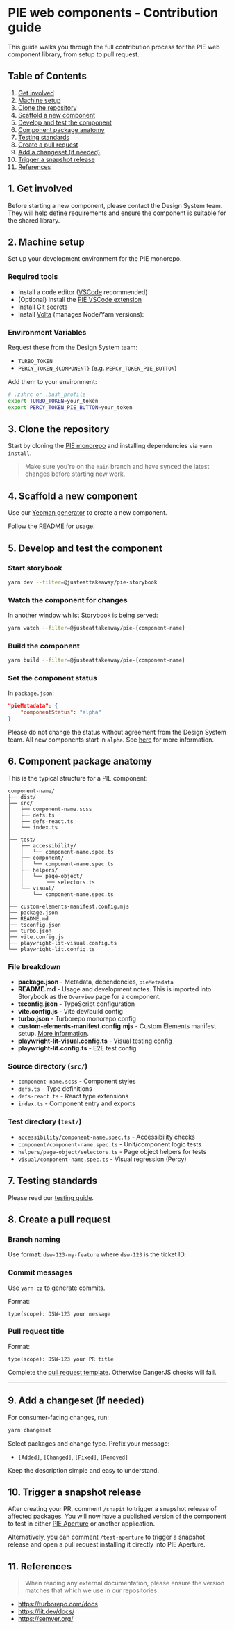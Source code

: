 
<Meta title="Contribution/Overview" />

# PIE web components - Contribution guide

This guide walks you through the full contribution process for the PIE web component library, from setup to pull request.

## Table of Contents

1. [Get involved](#1-get-involved)
2. [Machine setup](#2-machine-setup)
3. [Clone the repository](#3-clone-the-repository)
4. [Scaffold a new component](#4-scaffold-a-new-component)
5. [Develop and test the component](#5-develop-and-test-the-component)
6. [Component package anatomy](#6-component-package-anatomy)
7. [Testing standards](#7-testing-standards)
8. [Create a pull request](#8-create-a-pull-request)
9. [Add a changeset (if needed)](#9-add-a-changeset-if-needed)
10. [Trigger a snapshot release](#10-trigger-a-snapshot-release)
11. [References](#11-references)

## 1. Get involved

Before starting a new component, please contact the Design System team. They will help define requirements and ensure the component is suitable for the shared library.

## 2. Machine setup

Set up your development environment for the PIE monorepo.

### Required tools

- Install a code editor ([VSCode](https://code.visualstudio.com/) recommended)
- (Optional) Install the [PIE VSCode extension](https://marketplace.visualstudio.com/items?itemName=JamieMaguire.pie-design-system-vscode-prototype)
- Install [Git secrets](https://github.com/awslabs/git-secrets)
- Install [Volta](https://docs.volta.sh/guide/getting-started) (manages Node/Yarn versions):

### Environment Variables

Request these from the Design System team:

- `TURBO_TOKEN`
- `PERCY_TOKEN_{COMPONENT}` (e.g. `PERCY_TOKEN_PIE_BUTTON`)

Add them to your environment:

```bash
# .zshrc or .bash_profile
export TURBO_TOKEN=your_token
export PERCY_TOKEN_PIE_BUTTON=your_token
```

## 3. Clone the repository

Start by cloning the [PIE monorepo](https://github.com/justeattakeaway/pie) and installing dependencies via `yarn install`.

> Make sure you're on the `main` branch and have synced the latest changes before starting new work.

## 4. Scaffold a new component

Use our [Yeoman generator](https://github.com/justeattakeaway/pie/tree/main/packages/tools/generator-pie-component) to create a new component.

Follow the README for usage.

## 5. Develop and test the component

### Start storybook

```bash
yarn dev --filter=@justeattakeaway/pie-storybook
```

### Watch the component for changes

In another window whilst Storybook is being served:

```bash
yarn watch --filter=@justeattakeaway/pie-{component-name}
```

### Build the component

```bash
yarn build --filter=@justeattakeaway/pie-{component-name}
```

### Set the component status

In `package.json`:

```json
"pieMetadata": {
    "componentStatus": "alpha"
}
```

Please do not change the status without agreement from the Design System team. All new components start in `alpha`. See [here](https://pie.design/components/component-status/#status-descriptions) for more information.

## 6. Component package anatomy

This is the typical structure for a PIE component:

```
component-name/
├── dist/
├── src/
│   ├── component-name.scss
│   ├── defs.ts
│   ├── defs-react.ts
│   └── index.ts
│
├── test/
│   ├── accessibility/
│   │   └── component-name.spec.ts
│   ├── component/
│   │   └── component-name.spec.ts
│   ├── helpers/
│   │   └── page-object/
│   │       └── selectors.ts
│   └── visual/
│       └── component-name.spec.ts
│
├── custom-elements-manifest.config.mjs
├── package.json
├── README.md
├── tsconfig.json
├── turbo.json
├── vite.config.js
├── playwright-lit-visual.config.ts
└── playwright-lit.config.ts
```

### File breakdown

- **package.json** - Metadata, dependencies, `pieMetadata`
- **README.md** - Usage and development notes. This is imported into Storybook as the `Overview` page for a component.
- **tsconfig.json** - TypeScript configuration
- **vite.config.js** - Vite dev/build config
- **turbo.json** - Turborepo monorepo config
- **custom-elements-manifest.config.mjs** - Custom Elements manifest setup. [More information](https://github.com/webcomponents/custom-elements-manifest).
- **playwright-lit-visual.config.ts** - Visual testing config
- **playwright-lit.config.ts** - E2E test config

### Source directory (`src/`)

- `component-name.scss` - Component styles
- `defs.ts` - Type definitions
- `defs-react.ts` - React type extensions
- `index.ts` - Component entry and exports

### Test directory (`test/`)

- `accessibility/component-name.spec.ts` - Accessibility checks
- `component/component-name.spec.ts` - Unit/component logic tests
- `helpers/page-object/selectors.ts` - Page object helpers for tests
- `visual/component-name.spec.ts` - Visual regression (Percy)

## 7. Testing standards

Please read our [testing guide](?path=/docs/contribution-testing-overview--docs).

## 8. Create a pull request

### Branch naming

Use format: `dsw-123-my-feature` where `dsw-123` is the ticket ID.

### Commit messages

Use `yarn cz` to generate commits.

Format:

```
type(scope): DSW-123 your message
```

### Pull request title

Format:

```
type(scope): DSW-123 your PR title
```

Complete the [pull request template](https://github.com/justeattakeaway/pie/blob/main/.github/pull_request_template.md). Otherwise DangerJS checks will fail.

---

## 9. Add a changeset (if needed)

For consumer-facing changes, run:

```bash
yarn changeset
```

Select packages and change type. Prefix your message:

- `[Added]`, `[Changed]`, `[Fixed]`, `[Removed]`

Keep the description simple and easy to understand.

## 10. Trigger a snapshot release

After creating your PR, comment `/snapit` to trigger a snapshot release of affected packages. You will now have a published version of the component to test in either [PIE Aperture](?path=/docs/contribution-testing-aperture-integration-tests--docs) or another application.

Alternatively, you can comment `/test-aperture` to trigger a snapshot release and open a pull request installing it directly into PIE Aperture.

## 11. References

> When reading any external documentation, please ensure the version matches that which we use in our repositories.

- https://turborepo.com/docs
- https://lit.dev/docs/
- https://semver.org/
